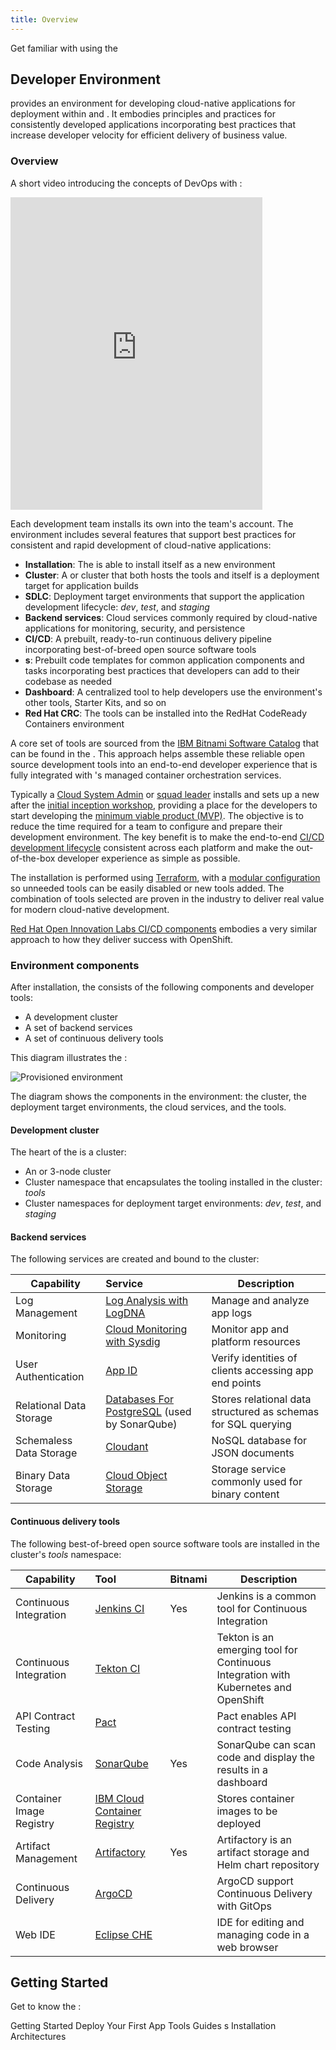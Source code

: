```yaml
---
title: Overview
---
```



<PageDescription>

Get familiar with using the <Globals name="longName"/>

</PageDescription> 

## Developer Environment

<Globals key="longName" /> provides an environment for developing cloud-native applications for deployment within <Globals key="kube" /> and <Globals key="ocp" />. It embodies <Globals key="method" /> principles and practices for consistently developed applications incorporating best practices that increase developer velocity for efficient delivery of business value.

### Overview

A short video introducing the concepts of DevOps with <Globals key="ocp" />:
<iframe width="80%" height="500" src="https://www.youtube.com/embed/GOPWObjFTsI" frameborder="0" allow="accelerometer; autoplay; encrypted-media; gyroscope; picture-in-picture" allowfullscreen></iframe>

<p></p>

Each development team installs its own <Globals key="env" /> into the team's account. The environment includes several features that support <Globals key="method" /> best practices for consistent and rapid development of cloud-native applications:

- **Installation**: The <Globals string="shortName"/> is able to install itself as a new environment
- **Cluster**: A <Globals key="kube" /> or <Globals key="ocp" /> cluster that both hosts the tools and itself is a deployment target for application builds
- **SDLC**: Deployment target environments that support the application development lifecycle: *dev*, *test*, and *staging*
- **Backend services**: Cloud services commonly required by cloud-native applications for monitoring, security, and persistence
- **CI/CD**: A prebuilt, ready-to-run continuous delivery pipeline incorporating best-of-breed open source software tools
- **<Globals key="template" />s**: Prebuilt code templates for common application components and tasks incorporating best practices that developers can add to their codebase as needed
- **Dashboard**: A centralized tool to help developers use the environment's other tools, Starter Kits, and so on
- **Red Hat CRC**: The tools can be installed into the RedHat CodeReady Containers environment

A core set of tools are sourced from the [IBM Bitnami Software Catalog](https://cloud.ibm.com/catalog?search=label%3Ahelm#software) that can be found in the <Globals key="ic" />. This approach helps assemble these reliable open source development tools into an end-to-end developer experience that is fully integrated with <Globals key="ic" />'s managed container orchestration services.

Typically a [Cloud System Admin](/admin/overview) or [squad leader](https://www.ibm.com/garage/method/practices/culture/practice-building-effective-squads/) installs and sets up a new <Globals key="env" /> after the [initial inception workshop](https://www.ibm.com/garage/method/practices/think/inception), providing a place for the developers to start developing the [minimum viable product (MVP)](https://www.ibm.com/garage/method/practices/think/inception/practice_minimum_viable_product). The objective is to reduce the time required for a team to configure and prepare their development environment. The key benefit is to make the end-to-end [CI/CD development lifecycle](https://www.ibm.com/garage/method/practices/deliver/practice_continuous_delivery/) consistent across each platform and make the out-of-the-box developer experience as simple as possible.

The installation is performed using [Terraform](https://cloud.ibm.com/docs/terraform), with a [modular configuration](https://github.com/ibm-garage-cloud/garage-terraform-modules) so unneeded tools can be easily disabled or new tools added. The combination of tools selected are proven in the industry to deliver real value for modern cloud-native development.

[Red Hat Open Innovation Labs CI/CD components](https://github.com/rht-labs/labs-ci-cd) embodies a very similar approach to how they deliver success with OpenShift.

### Environment components

After installation, the <Globals key="env" /> consists of the following components and developer tools:
- A development cluster
- A set of backend services
- A set of continuous delivery tools

This diagram illustrates the <Globals key="env" />:

![Provisioned environment](../images/catalyst-provisioned-environment.png)

The diagram shows the components in the environment: the cluster, the deployment target environments, the cloud services, and the tools.

#### Development cluster

The heart of the <Globals key="env" /> is a cluster:

- An [<Globals key="iks" />](https://www.ibm.com/cloud/container-service)
or [<Globals key="roks" />](https://www.ibm.com/cloud/openshift) 3-node cluster
- Cluster namespace that encapsulates the tooling installed in the cluster: *tools*
- Cluster namespaces for deployment target environments: *dev*, *test*, and *staging*

#### Backend services

The following <Globals key="ic" /> services are created and bound to the cluster:

| Capability                | Service        |Description |
| -----------------------   |:-------------- |------------|
| Log Management            | [Log Analysis with LogDNA](/guides/log-management)  | Manage and analyze app logs  |
| Monitoring                | [Cloud Monitoring with Sysdig](/guides/monitoring)  | Monitor app and platform resources |
| User Authentication       | [App ID](/programming/security/)                    | Verify identities of clients accessing app end points |
| Relational Data Storage   | [Databases For PostgreSQL](/programming/databases) (used by SonarQube) | Stores relational data structured as schemas for SQL querying |
| Schemaless Data Storage   | [Cloudant](/programming/databases)                  | NoSQL database for JSON documents |
| Binary Data Storage       | [Cloud Object Storage](/programming/databases)      | Storage service commonly used for binary content |

#### Continuous delivery tools

The following best-of-breed open source software tools are installed in the cluster's *tools* namespace:

| Capability                  | Tool           | Bitnami |Description |
| --------------------------- |:-------------- | ------- |------------|
| Continuous Integration      | [Jenkins CI](/guides/continuous-integration/)            |  Yes    | Jenkins is a common tool for Continuous Integration   |
| Continuous Integration      | [Tekton CI](/guides/continuous-integration-tekton)       |         | Tekton is an emerging tool for Continuous Integration with Kubernetes and OpenShift  |
| API Contract Testing        | [Pact](/guides/contract-testing/)                        |         | Pact enables API contract testing |
| Code Analysis               | [SonarQube](/guides/code-analysis)                       |  Yes    | SonarQube can scan code and display the results in a dashboard |
| Container Image Registry    | [IBM Cloud Container Registry](/guides/image-registry)   |         | Stores container images to be deployed |
| Artifact Management         | [Artifactory](/guides/artifact-management/)              |  Yes    | Artifactory is an artifact storage and Helm chart repository  |
| Continuous Delivery         | [ArgoCD](/guides/continuous-delivery/)                   |         | ArgoCD support Continuous Delivery with GitOps |
| Web IDE                     | [Eclipse CHE](https://www.eclipse.org/che/)              |         | IDE for editing and managing code in a web browser |

## Getting Started

Get to know the <Globals string="shortName" />:

<AnchorLinks small>
      <AnchorLink to="../getting-started/overview">Getting Started</AnchorLink>
      <AnchorLink to="../getting-started/deploy-app">Deploy Your First App</AnchorLink>
      <AnchorLink to="../guides/overview">Tools Guides</AnchorLink>
      <AnchorLink to="../codepatterns/overview"><Globals key="template" />s</AnchorLink>
      <AnchorLink to="../admin/overview">Installation</AnchorLink>      
      <AnchorLink to="../arch/environment">Architectures</AnchorLink>
</AnchorLinks>
